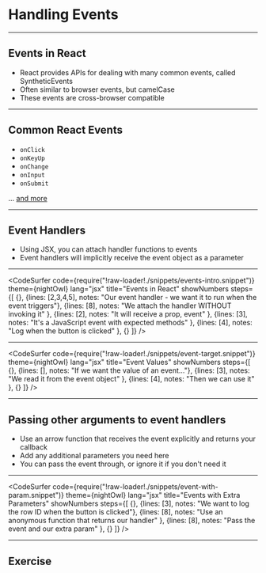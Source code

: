 


# Handling Events

---

## Events in React

- React provides APIs for dealing with many common events, called SyntheticEvents
- Often similar to browser events, but camelCase
- These events are cross-browser compatible

---

## Common React Events

- `onClick`
- `onKeyUp`
- `onChange`
- `onInput`
- `onSubmit`

... [and more](https://reactjs.org/docs/events.html)

---

## Event Handlers

- Using JSX, you can attach handler functions to events
- Event handlers will implicitly receive the event object as a parameter

---

<CodeSurfer
  code={require("!raw-loader!./snippets/events-intro.snippet")}
  theme={nightOwl}
  lang="jsx"
  title="Events in React"
  showNumbers
  steps={[
    {},
    {lines: [2,3,4,5], notes: "Our event handler - we want it to run when the event triggers"},
    {lines: [8], notes: "We attach the handler WITHOUT invoking it" },
    {lines: [2], notes: "It will receive a prop, event" },
    {lines: [3], notes: "It's a JavaScript event with expected methods" },
    {lines: [4], notes: "Log when the button is clicked" },
    {}
  ]}
/>

---

<CodeSurfer
  code={require("!raw-loader!./snippets/event-target.snippet")}
  theme={nightOwl}
  lang="jsx"
  title="Event Values"
  showNumbers
  steps={[
    {},
    {lines: [], notes: "If we want the value of an event..."},
    {lines: [3], notes: "We read it from the event object" },
    {lines: [4], notes: "Then we can use it" },
    {}
  ]}
/>

---

## Passing other arguments to event handlers

- Use an arrow function that receives the event explicitly and returns your callback
- Add any additional parameters you need here
- You can pass the event through, or ignore it if you don't need it

---

<CodeSurfer
  code={require("!raw-loader!./snippets/event-with-param.snippet")}
  theme={nightOwl}
  lang="jsx"
  title="Events with Extra Parameters"
  showNumbers
  steps={[
    {},
    {lines: [3], notes: "We want to log the row ID when the button is clicked"},
    {lines: [8], notes: "Use an anonymous function that returns our handler" },
    {lines: [8], notes: "Pass the event and our extra param" },
    {}
  ]}
/>

---

## Exercise

